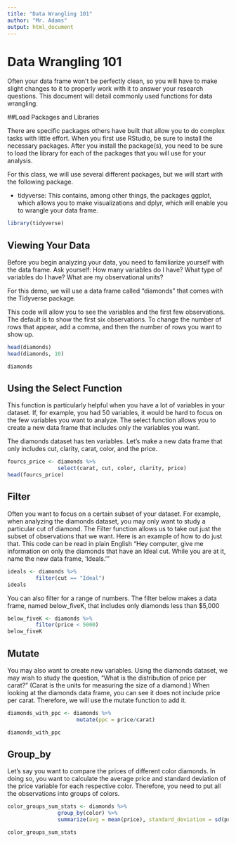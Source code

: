 ```yaml
---
title: "Data Wrangling 101"
author: "Mr. Adams"
output: html_document
---
```


# Data Wrangling 101

Often your data frame won't be perfectly clean, so you will have to make slight changes to it to properly work with it to answer your research questions. This document will detail commonly used functions for data wrangling. 

##Load Packages and Libraries

There are specific packages others have built that allow you to do complex tasks with little effort. When you first use RStudio, be sure to install the necessary packages.  After you install the package(s), you need to be sure to load the library for each of the packages that you will use for your analysis.   

For this class, we will use several different packages, but we will start with the following package. 

- tidyverse: This contains, among other things, the packages ggplot, which allows you to make visualizations and dplyr, which will enable you to wrangle your data frame. 

```r
library(tidyverse)
```

## Viewing Your Data

Before you begin analyzing your data, you need to familiarize yourself with the data frame. 
Ask yourself:
How many variables do I have?
What type of variables do I have?
What are my observational units? 

For this demo, we will use a data frame called "diamonds" that comes with the Tidyverse package.

This code will allow you to see the variables and the first few observations. The default is to show the first six observations. To change the number of rows that appear, add a comma, and then the number of rows you want to show up.

```r
head(diamonds)
head(diamonds, 10)

diamonds

```

## Using the Select Function
This function is particularly helpful when you have a lot of variables in your dataset. If, for example, you had 50 variables, it would be hard to focus on the few variables you want to analyze. The select function allows you to create a new data frame that includes only the variables you want.

The diamonds dataset has ten variables. Let's make a new data frame that only includes cut, clarity, carat, color, and the price.
```r

fourcs_price <- diamonds %>%
                select(carat, cut, color, clarity, price)
head(fourcs_price)
```

## Filter

Often you want to focus on a certain subset of your dataset. For example, when analyzing the diamonds dataset, you may only want to study a particular cut of diamond. The Filter function allows us to take out just the subset of observations that we want. Here is an example of how to do just that. This code can be read in plain English "Hey computer, give me information on only the diamonds that have an Ideal cut. While you are at it, name the new data frame, 'Ideals.'"

```r

ideals <- diamonds %>%
         filter(cut == "Ideal")
ideals

```

You can also filter for a range of numbers. The filter below makes a data frame, named below_fiveK, that includes only diamonds less than $5,000


```r

below_fiveK <- diamonds %>%
         filter(price < 5000)
below_fiveK

```

## Mutate

You may also want to create new variables. Using the diamonds dataset, we may wish to study the question, "What is the distribution of price per carat?" (Carat is the units for measuring the size of a diamond.) When looking at the diamonds data frame, you can see it does not include price per carat. Therefore, we will use the mutate function to add it.

```r
diamonds_with_ppc <- diamonds %>%
                      mutate(ppc = price/carat)

diamonds_with_ppc
```

## Group_by 

Let's say you want to compare the prices of different color diamonds. In doing so, you want to calculate the average price and standard deviation of the price variable for each respective color. Therefore, you need to put all the observations into groups of colors. 

```r

color_groups_sum_stats <- diamonds %>%
                group_by(color) %>%
                summarize(avg = mean(price), standard_deviation = sd(price))

color_groups_sum_stats
```



